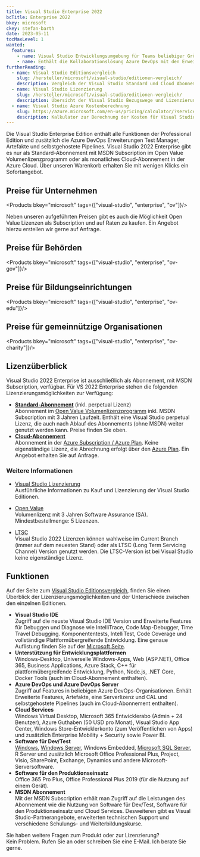 ```yaml
---
title: Visual Studio Enterprise 2022
bcTitle: Enterprise 2022
bkey: microsoft
ckey: stefan-barth
date: 2023-05-11
tocMaxLevel: 1
wanted:
  features:
    - name: Visual Studio Entwicklungsumgebung für Teams beliebiger Größe mit plattformunabhängiger Programmierung und Tests in Echtzeit
    - name: Enthält die Kollaborationslösung Azure DevOps mit den Erweiterungen Test Manager, Artefakte und selbstgehostete Pipelines
furtherReading:
  - name: Visual Studio Editionsvergleich
    slug: /hersteller/microsoft/visual-studio/editionen-vergleich/
    description: Vergleich der Visual Studio Standard und Cloud Abonnements.
  - name: Visual Studio Lizenzierung
    slug: /hersteller/microsoft/visual-studio/editionen-vergleich/
    description: Übersicht der Visual Studio Bezugswege und Lizenzierungsmöglichkeiten.
  - name: Visual Studio Azure Kostenberechnung
    slug: https://azure.microsoft.com/en-us/pricing/calculator/?service=visual-studio-team-services
    description: Kalkulator zur Berechnung der Kosten für Visual Studio Azure-Dienste
---
```




<Intro>

Die Visual Studio Enterprise Edition enthält alle Funktionen der Professional Edition und zusätzlich die Azure DevOps Erweiterungen Test Manager, Artefakte und selbstgehostete Pipelines.
Visual Studio 2022 Enterprise gibt es nur als Standard-Abonnement mit MSDN Subscription im Open Value Volumenlizenzprogramm oder als monatliches Cloud-Abonnement in der Azure Cloud.
Über unseren Warenkorb erhalten Sie mit wenigen Klicks ein Sofortangebot.


</Intro>

<TOC />



## Preise für Unternehmen

<Products bkey="microsoft" tags={["visual-studio", "enterprise", "ov"]}/>

<Info>

 Neben unseren aufgeführten Preisen gibt es auch die Möglichkeit Open Value Lizenzen als Subscription und auf Raten zu kaufen.
 Ein Angebot hierzu erstellen wir gerne auf Anfrage.

</Info>

## Preise für Behörden

<Products bkey="microsoft" tags={["visual-studio", "enterprise", "ov-gov"]}/>


## Preise für Bildungseinrichtungen

<Products bkey="microsoft" tags={["visual-studio", "enterprise", "ov-edu"]}/>


## Preise für gemeinnützige Organisationen

<Products bkey="microsoft" tags={["visual-studio", "enterprise", "ov-charity"]}/>



## Lizenzüberblick

Visual Studio 2022 Enterprise ist ausschließlich als Abonnement, mit MSDN Subscription, verfügbar.
Für VS 2022 Enterprise stehen die folgenden Lizenzierungsmöglichkeiten zur Verfügung:

<ArrowList>

 - **[Standard-Abonnement](/hersteller/microsoft/visual-studio/lizenzierung/#standard-abonnement)** (inkl. perpetual Lizenz)<br />
  Abonnement im [Open Value Volumenlizenzprogramm](/hersteller/microsoft/open-value/) inkl. MSDN Subscription mit 3 Jahren Laufzeit. Enthält eine Visual Studio perpetual Lizenz, die auch nach Ablauf des Abonnements (ohne MSDN) weiter genutzt werden kann. Preise finden Sie oben.
 - **[Cloud-Abonnement](/hersteller/microsoft/visual-studio/lizenzierung/#cloud-abonnement)**<br />
 Abonnement in der [Azure Subscription / Azure Plan](/hersteller/microsoft/azure/). Keine eigenständige Lizenz, die Abrechnung erfolgt über den [Azure Plan](/hersteller/microsoft/azure/). Ein Angebot erhalten Sie auf Anfrage.

</ArrowList>

### Weitere Informationen

<ArrowList>

- [Visual Studio Lizenzierung](/hersteller/microsoft/visual-studio/lizenzierung/)<br />
Ausführliche Informationen zu Kauf und Lizenzierung der Visual Studio Editionen.

- [Open Value](/hersteller/microsoft/open-value/)<br />
Volumenlizenz mit 3 Jahren Software Assurance (SA). Mindestbestellmenge: 5 Lizenzen.

- [LTSC](/hersteller/microsoft/visual-studio/lizenzierung/#long-term-servicing-channel-ltsc)<br />
Visual Studio 2022 Lizenzen können wahlweise im Current Branch (immer auf dem neuesten Stand) oder als LTSC (Long Term Servicing Channel) Version genutzt werden. Die LTSC-Version ist bei Visual Studio keine eigenständige Lizenz.


</ArrowList>


## Funktionen

 Auf der Seite zum [Visual Studio Editionsvergleich](/hersteller/microsoft/visual-studio/editionen-vergleich/), finden Sie einen Überblick der Lizenzierungsmöglichkeiten und der Unterschiede zwischen den einzelnen Editionen.

<ArrowList>

 - **Visual Studio IDE**<br />
    Zugriff auf die neuste Visual Studio IDE Version und Erweiterte Features für Debuggen und Diagnose wie IntelliTrace, Code Map-Debugger, Time Travel Debugging. Komponententests, IntelliTest, Code Coverage und vollständige Plattformübergreifende Entwicklung. Eine genaue Auflistung finden Sie auf der [Microsoft Seite](https://visualstudio.microsoft.com/de/vs/compare/).
 - **Unterstützung für Entwicklungsplattformen**<br />
    Windows-Desktop, Universelle Windows-Apps, Web (ASP.NET), Office 365, Business Applications, Azure Stack, C++ für plattformübergreifende Entwicklung, Python, Node.js, .NET Core, Docker Tools (auch im Cloud-Abonnement enthalten).
 - **Azure DevOps und Azure DevOps Server**<br />
    Zugriff auf Features in beliebigen Azure DevOps-Organisationen. Enhält Erweiterte Features, Artefakte, eine Serverlizenz und CAL und selbstgehostete Pipelines (auch im Cloud-Abonnement enthalten).
 - **Cloud Services**<br />
    Windows Virtual Desktop, Microsoft 365 Entwicklerabo (Admin + 24 Benutzer), Azure Guthaben (50 USD pro Monat), Visual Studio App Center, Windows Store-Entwicklerkonto (zum Veröffentlichen von Apps) und zusätzlich Enterprise Mobility + Security sowie Power BI.
 - **Software für Dev/Test**<br />
    [Windows](/hersteller/microsoft/windows/), [Windows Server](/hersteller/microsoft/windows-server/), Windows Embedded, [Microsoft SQL Server](/hersteller/microsoft/sql-server/), R Server und zusätzlich Microsoft Office Professional Plus, Project, Visio, SharePoint, Exchange, Dynamics und andere Microsoft-Serversoftware.
 - **Software für den Produktionseinsatz**<br />
    Office 365 Pro Plus, Office Professional Plus 2019 (für die Nutzung auf einem Gerät).
 - **MSDN Abonnement**<br />
    Mit der MSDN Subscription erhält man Zugriff auf die Leistungen des Abonnement wie die Nutzung von Software für Dev/Test, Software für den Produktionseinsatz und Cloud Services. Desweiteren gibt es Visual Studio-Partnerangebote, erweiterten technischen Support und verschiedene Schulungs- und Weiterbildungskurse.

</ArrowList>


<GetInTouch theme="light">

Sie haben weitere Fragen zum Produkt oder zur Lizenzierung?<br />
Kein Problem. Rufen Sie an oder schreiben Sie eine E-Mail. Ich berate Sie gerne.

</GetInTouch>
